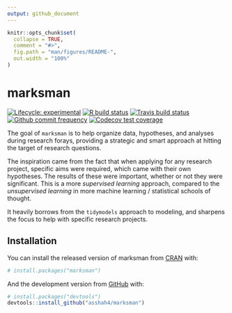 ```yaml
---
output: github_document
---
```


<!-- README.md is generated from README.Rmd. Please edit that file -->

```r
knitr::opts_chunk$set(
  collapse = TRUE,
  comment = "#>",
  fig.path = "man/figures/README-",
  out.width = "100%"
)
```

# marksman

<!-- badges: start -->
[![Lifecycle: experimental](https://img.shields.io/badge/lifecycle-experimental-orange.svg)](https://www.tidyverse.org/lifecycle/#experimental)
[![R build status](https://github.com/asshah4/marksman/workflows/R-CMD-check/badge.svg)](https://github.com/asshah4/marksman/actions)
[![Travis build status](https://travis-ci.com/asshah4/marksman.svg?branch=main)](https://travis-ci.com/asshah4/marksman)
[![Github commit frequency](https://img.shields.io/github/commit-activity/w/asshah4/marksman)](https://github.com/asshah4/marksman/graphs/commit-activity)
[![Codecov test coverage](https://codecov.io/gh/asshah4/marksman/branch/main/graph/badge.svg)](https://codecov.io/gh/asshah4/marksman?branch=main)
<!-- badges: end -->

The goal of `marksman` is to help organize data, hypotheses, and analyses during research forays, providing a strategic and smart approach at hitting the target of research questions. 

The inspiration came from the fact that when applying for any research project, specific aims were required, which came with their own hypotheses. The results of these were important, whether or not they were significant. This is a more _supervised learning_ approach, compared to the _unsupervised learning_ in more machine learning / statistical schools of thought. 

It heavily borrows from the `tidymodels` approach to modeling, and sharpens the focus to help with specific research projects.

## Installation

You can install the released version of marksman from [CRAN](https://CRAN.R-project.org) with:

``` r
# install.packages("marksman")
```

And the development version from [GitHub](https://github.com/) with:

``` r
# install.packages("devtools")
devtools::install_github("asshah4/marksman")
```
